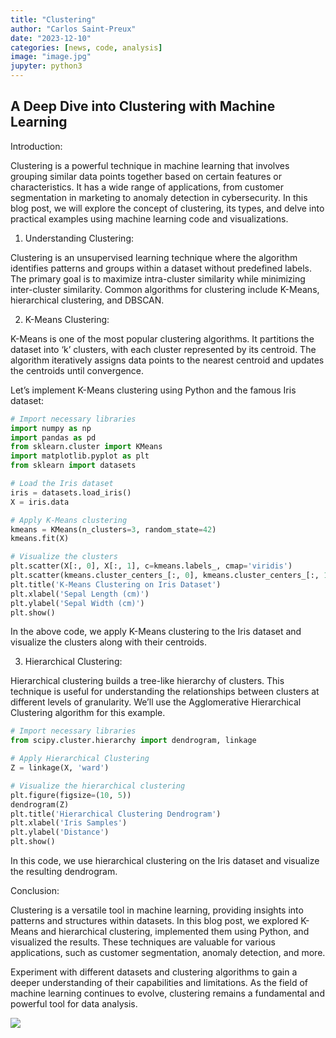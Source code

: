 ```yaml
---
title: "Clustering"
author: "Carlos Saint-Preux"
date: "2023-12-10"
categories: [news, code, analysis]
image: "image.jpg"
jupyter: python3
---
```


## A Deep Dive into Clustering with Machine Learning

Introduction:

Clustering is a powerful technique in machine learning that involves grouping similar data points together based on certain features or characteristics. It has a wide range of applications, from customer segmentation in marketing to anomaly detection in cybersecurity. In this blog post, we will explore the concept of clustering, its types, and delve into practical examples using machine learning code and visualizations.

1.  Understanding Clustering:

Clustering is an unsupervised learning technique where the algorithm identifies patterns and groups within a dataset without predefined labels. The primary goal is to maximize intra-cluster similarity while minimizing inter-cluster similarity. Common algorithms for clustering include K-Means, hierarchical clustering, and DBSCAN.

2.  K-Means Clustering:

K-Means is one of the most popular clustering algorithms. It partitions the dataset into 'k' clusters, with each cluster represented by its centroid. The algorithm iteratively assigns data points to the nearest centroid and updates the centroids until convergence.

Let's implement K-Means clustering using Python and the famous Iris dataset:

```python
# Import necessary libraries
import numpy as np
import pandas as pd
from sklearn.cluster import KMeans
import matplotlib.pyplot as plt
from sklearn import datasets

# Load the Iris dataset
iris = datasets.load_iris()
X = iris.data

# Apply K-Means clustering
kmeans = KMeans(n_clusters=3, random_state=42)
kmeans.fit(X)

# Visualize the clusters
plt.scatter(X[:, 0], X[:, 1], c=kmeans.labels_, cmap='viridis')
plt.scatter(kmeans.cluster_centers_[:, 0], kmeans.cluster_centers_[:, 1], s=300, c='red')
plt.title('K-Means Clustering on Iris Dataset')
plt.xlabel('Sepal Length (cm)')
plt.ylabel('Sepal Width (cm)')
plt.show()
```

In the above code, we apply K-Means clustering to the Iris dataset and visualize the clusters along with their centroids.

3.  Hierarchical Clustering:

Hierarchical clustering builds a tree-like hierarchy of clusters. This technique is useful for understanding the relationships between clusters at different levels of granularity. We'll use the Agglomerative Hierarchical Clustering algorithm for this example.

```python
# Import necessary libraries
from scipy.cluster.hierarchy import dendrogram, linkage

# Apply Hierarchical Clustering
Z = linkage(X, 'ward')

# Visualize the hierarchical clustering
plt.figure(figsize=(10, 5))
dendrogram(Z)
plt.title('Hierarchical Clustering Dendrogram')
plt.xlabel('Iris Samples')
plt.ylabel('Distance')
plt.show()

```

In this code, we use hierarchical clustering on the Iris dataset and visualize the resulting dendrogram.

Conclusion:

Clustering is a versatile tool in machine learning, providing insights into patterns and structures within datasets. In this blog post, we explored K-Means and hierarchical clustering, implemented them using Python, and visualized the results. These techniques are valuable for various applications, such as customer segmentation, anomaly detection, and more.

Experiment with different datasets and clustering algorithms to gain a deeper understanding of their capabilities and limitations. As the field of machine learning continues to evolve, clustering remains a fundamental and powerful tool for data analysis.

![](images/IMG_0333.JPG)
